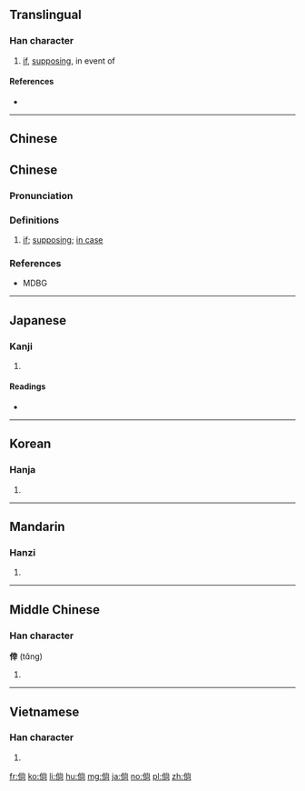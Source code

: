 ==Translingual==

===Han character===
{{Han char|rn=9|rad=人|as=08|sn=10|four=29227|canj=OFBR|ids=⿰亻尚}}

# [[if]], [[supposing]], in event of

====References====
* {{Han ref|kx=0108.030|dkj=00774|dj=0229.140|hdz=10177.010|uh=5018|ud=20504|bh=ADD5|bd=44501}}

----

==Chinese==
==Chinese==
{{zh-forms}}

===Pronunciation===
{{zh-pron
|m=tǎng
|c=soeng4,tong2
|h=pfs=
|md=
|mn=
|w=
|mc=y
|oc=y
|cat=part
}}

===Definitions===
{{zh-hanzi}}

# [[if]]; [[supposing]]; [[in case]]

===References===
* MDBG

----

==Japanese==

===Kanji===
{{ja-kanji|grade=|rs=人08}}

# {{defn|lang=ja|sort=人08}}

====Readings====
* {{ja-readings|on=[[しょう]] (shō), [[とう]] (tō)|kun=[[もし]] (moshi), [[たちもとほる]] (tachimotohoru)}}

----

==Korean==

===Hanja===
{{ko-hanja|hangeul=당|rv=dang|mr=tang}}

# {{defn|lang=ko|sort=人08}}

----

==Mandarin==

===Hanzi===
{{cmn-hanzi|pin=[[tǎng]] ([[tang3]]), [[cháng]] ([[chang2]])|wg=t'ang<sup>3</sup>}}

# {{defn|lang=cmn|sort=人08}}

----

==Middle Chinese==

===Han character===
'''倖''' (tɑ̌ng)

# {{defn|lang=ltc|sort=人08}}

----

==Vietnamese==

===Han character===
{{vi-hantu|[[thảng]], [[thẳng]], [[người]], [[thoáng]], [[thoảng]], [[thằng]], [[thoang]], [[thoắng]]|rs=人08}}

# {{defn|lang=vi|sort=人08}}

[[fr:倘]]
[[ko:倘]]
[[li:倘]]
[[hu:倘]]
[[mg:倘]]
[[ja:倘]]
[[no:倘]]
[[pl:倘]]
[[zh:倘]]
